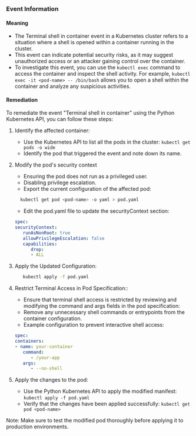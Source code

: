
### Event Information

#### Meaning

- The Terminal shell in container event in a Kubernetes cluster refers to a situation where a shell is opened within a container running in the cluster.
- This event can indicate potential security risks, as it may suggest unauthorized access or an attacker gaining control over the container.
- To investigate this event, you can use the `kubectl exec` command to access the container and inspect the shell activity. For example, `kubectl exec -it <pod-name> -- /bin/bash` allows you to open a shell within the container and analyze any suspicious activities.

#### Remediation

To remediate the event "Terminal shell in container" using the Python Kubernetes API, you can follow these steps:

1. Identify the affected container:
   - Use the Kubernetes API to list all the pods in the cluster: `kubectl get pods -o wide`
   - Identify the pod that triggered the event and note down its name.

2. Modify the pod's security context
   - Ensuring the pod does not run as a privileged user.
   - Disabling privilege escalation.
   - Export the current configuration of the affected pod:
   ```bash
     kubectl get pod <pod-name> -o yaml > pod.yaml
   ```
   - Edit the pod.yaml file to update the securityContext section:
   ```yaml
   spec:
   securityContext:
      runAsNonRoot: true
      allowPrivilegeEscalation: false
      capabilities:
         drop:
         - ALL
   ```


3. Apply the Updated Configuration:
   ```bash
      kubectl apply -f pod.yaml
   ```

3. Restrict Terminal Access in Pod Specification::
   - Ensure that terminal shell access is restricted by reviewing and modifying the command and args fields in the pod specification:
   - Remove any unnecessary shell commands or entrypoints from the container configuration.
   - Example configuration to prevent interactive shell access:
   ```yaml
   spec:
   containers:
   - name: your-container
      command:
         - /your-app
      args:
         - --no-shell
   ```

4. Apply the changes to the pod:
   - Use the Python Kubernetes API to apply the modified manifest: `kubectl apply -f pod.yaml`
   - Verify that the changes have been applied successfully: `kubectl get pod <pod-name>`

Note: Make sure to test the modified pod thoroughly before applying it to production environments.

 